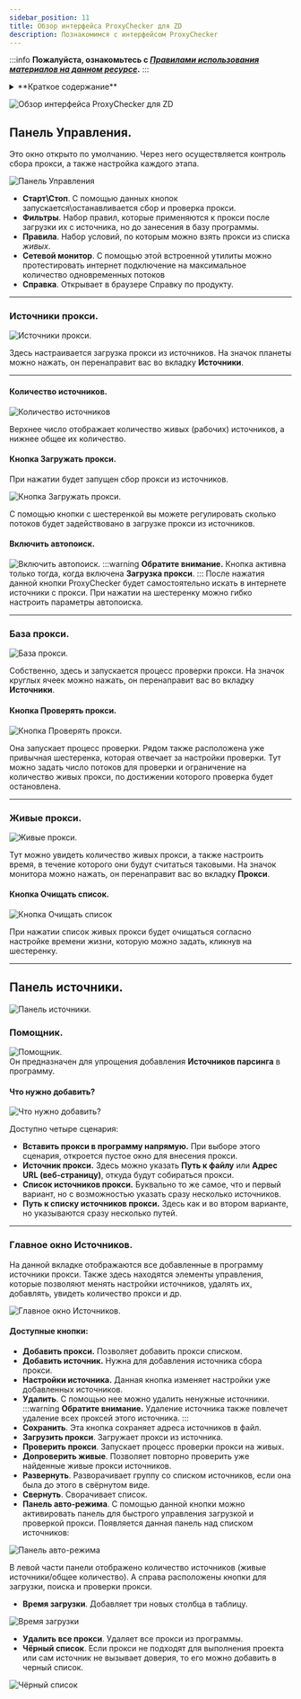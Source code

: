 ```yaml
---
sidebar_position: 11
title: Обзор интерфейса ProxyChecker для ZD
description: Познакомимся с интерфейсом ProxyChecker
---
```

:::info **Пожалуйста, ознакомьтесь с [*Правилами использования материалов на данном ресурсе*](../Disclaimer).**
:::

<details>
<summary>**Краткое содержание**</summary>
<!--All you need is a blank line-->

    + Управление
    + Источники
        + Помощник
        + Главное окно
        + Настройка источников
    + Правила
    + Прокси
    + Фильтры
    + Выдача  
</details>  

![Обзор интерфейса ProxyChecker для ZD](./assets/ProxyChecker/ProxyCheck_pic14.png)
## Панель Управления.
Это окно открыто по умолчанию. Через него осуществляется контроль сбора прокси, а также настройка каждого этапа.  

![Панель Управления](./assets/ProxyChecker/ProxyCheck_pic15.png)
- **Старт\Стоп**. C помощью данных кнопок запускается\останавливается сбор и проверка прокси.
- **Фильтры**. Набор правил, которые применяются к прокси после загрузки их с источника, но до занесения в базу программы.  
- **Правила**. Набор условий, по которым можно взять прокси из списка *живых*.   
- **Сетевой монитор**. С помощью этой встроенной утилиты можно протестировать интернет подключение на максимальное количество одновременных потоков 
- **Справка**. Открывает в браузере Справку по продукту.
_________________
### Источники прокси.
![Источники прокси.](./assets/ProxyChecker/ProxyCheck_pic16.png)  

Здесь настраивается загрузка прокси из источников. На значок планеты можно нажать, он перенаправит вас во вкладку **Источники**.
_________________
#### Количество источников.  
![Количество источников](./assets/ProxyChecker/ProxyCheck_pic17.png)  

Верхнее число отображает количество живых (рабочих) источников, а нижнее общее их количество.
#### Кнопка Загружать прокси.
При нажатии будет запущен сбор прокси из источников.  

![Кнопка Загружать прокси.](./assets/ProxyChecker/ProxyCheck_pic18.png)  

С помощью кнопки с шестеренкой вы можете регулировать сколько потоков будет задействовано в загрузке прокси из источников.  
#### Включить автопоиск.
![Включить автопоиск.](./assets/ProxyChecker/ProxyCheck_pic19.png)
:::warning **Обратите внимание.**
Кнопка активна только тогда, когда включена **Загрузка прокси**.
:::
После нажатия данной кнопки ProxyChecker будет самостоятельно искать в интернете источники с прокси. При нажатии на шестеренку можно гибко настроить параметры автопоиска.
_________________
### База прокси.
![База прокси.](./assets/ProxyChecker/ProxyCheck_pic20.png)  

Собственно, здесь и запускается процесс проверки прокси. На значок круглых ячеек можно нажать, он перенаправит вас во вкладку **Источники**. 
#### Кнопка Проверять прокси. 
![Кнопка Проверять прокси.](./assets/ProxyChecker/ProxyCheck_pic21.png)  

Она запускает процесс проверки. Рядом также расположена уже привычная шестеренка, которая отвечает за настройки проверки. Тут можно задать число потоков для проверки и ограничение на количество живых прокси, по достижении которого проверка будет остановлена.  
_________________
### Живые прокси.
![Живые прокси.](./assets/ProxyChecker/ProxyCheck_pic22.png)  

Тут можно увидеть количество живых прокси, а также настроить время, в течение которого они будут считаться таковыми. На значок монитора можно нажать, он перенаправит вас во вкладку **Прокси**.  
#### Кнопка Очищать список.
![Кнопка Очищать список](./assets/ProxyChecker/ProxyCheck_pic23.png)  

При нажатии список живых прокси будет очищаться согласно настройке времени жизни, которую можно задать, кликнув на шестеренку.  
_________________
## Панель источники.
![Панель источники.](./assets/ProxyChecker/ProxyCheck_pic24.png)  
### Помощник.
![Помощник.](./assets/ProxyChecker/ProxyCheck_pic25.png)  
Он предназначен для упрощения добавления **Источников парсинга** в программу.
#### Что нужно добавить?
![Что нужно добавить?](./assets/ProxyChecker/ProxyCheck_pic26.png)  

Доступно четыре сценария:  
- **Вставить прокси в программу напрямую.** При выборе этого сценария, откроется пустое окно для внесения прокси.  
- **Источник прокси.** Здесь можно указать **Путь к файлу** или **Адрес URL (веб-страницу)**, откуда будут собираться прокси.  
- **Список источников прокси.** Буквально то же самое, что и первый вариант, но с возможностью указать сразу несколько источников.  
- **Путь к списку источников прокси.** Здесь как и во втором варианте, но указываются сразу несколько путей.  
_________________
### Главное окно Источников.  
На данной вкладке отображаются все добавленные в программу источники прокси. Также здесь находятся элементы управления, которые позволяют менять настройки источников, удалять их, добавлять, увидеть количество прокси и др.  

![Главное окно Источников.](./assets/ProxyChecker/ProxyCheck_pic27.png)
#### Доступные кнопки:
- **Добавить прокси.** Позволяет добавить прокси списком.  
- **Добавить источник.** Нужна для добавления источника сбора прокси.  
- **Настройки источника.** Данная кнопка изменяет настройки уже добавленных источников.  
- **Удалить**. С помощью нее можно удалить ненужные источники.  
:::warning **Обратите внимание.**
Удаление источника также повлечет удаление всех проксей этого источника.
:::  
- **Сохранить**. Эта кнопка сохраняет адреса источников в файл.  
- **Загрузить прокси**. Загружает прокси из источника.  
- **Проверить прокси**. Запускает процесс проверки прокси на живых.  
- **Допроверить живые**. Позволяет повторно проверить уже найденные живые прокси источников.  
- **Развернуть**. Разворачивает группу со списком источников, если она была до этого в свёрнутом виде. 
- **Свернуть**. Сворачивает список.  
- **Панель авто-режима**. С помощью данной кнопки можно активировать панель для быстрого управления загрузкой и проверкой прокси. Появляется данная панель над списком источников: 

![Панель авто-режима](./assets/ProxyChecker/ProxyCheck_pic28.png) 

В левой части панели отображено количество источников (живые источники/общее количество). А справа расположены кнопки для загрузки, поиска и проверки прокси.  
- **Время загрузки**. Добавляет три новых столбца в таблицу.

![Время загрузки](./assets/ProxyChecker/ProxyCheck_pic29.png)  

- **Удалить все прокси**. Удаляет все прокси из программы.  
- **Чёрный список**. Если прокси не подходят для выполнения проекта или сам источник не вызывает доверия, то его можно добавить в черный список.  

![Чёрный список](./assets/ProxyChecker/ProxyCheck_pic30.png)